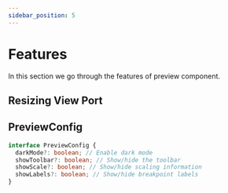 ```yaml
---
sidebar_position: 5
---
```


# Features

In this section we go through the features of preview component.

## Resizing View Port

## PreviewConfig

```typescript
interface PreviewConfig {
  darkMode?: boolean; // Enable dark mode
  showToolbar?: boolean; // Show/hide the toolbar
  showScale?: boolean; // Show/hide scaling information
  showLabels?: boolean; // Show/hide breakpoint labels
}
```
